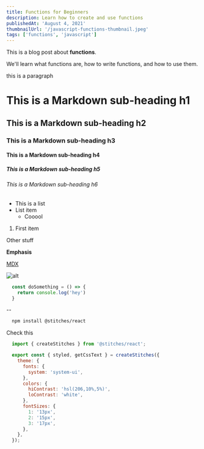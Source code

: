 ```yaml
---
title: Functions for Beginners
description: Learn how to create and use functions
publishedAt: 'August 4, 2021'
thumbnailUrl: '/javascript-functions-thumbnail.jpeg'
tags: ['functions', 'javascript']
---
```


This is a blog post about <strong>functions</strong>.

We'll learn what functions are, how to write functions, and how to use them.


this is a paragraph

# This is a Markdown sub-heading h1

## This is a Markdown sub-heading h2

### This is a Markdown sub-heading h3

#### This is a Markdown sub-heading h4

##### This is a Markdown sub-heading h5

###### This is a Markdown sub-heading h6

* This is a list
* List item
  * Cooool

1. First item

Other stuff

__Emphasis__


[MDX](https://mdxjs.com)

![alt](https://mdx-logo.now.sh)


```javascript
  const doSomething = () => {
    return console.log('hey')
  }
```
--

```bash
  npm install @stitches/react
```

Check this

```jsx
  import { createStitches } from '@stitches/react';

  export const { styled, getCssText } = createStitches({
    theme: {
      fonts: {
        system: 'system-ui',
      },
      colors: {
        hiContrast: 'hsl(206,10%,5%)',
        loContrast: 'white',
      },
      fontSizes: {
        1: '13px',
        2: '15px',
        3: '17px',
      },
    },
  });
```